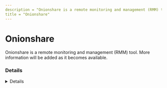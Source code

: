 ---
description = "Onionshare is a remote monitoring and management (RMM) tool. More information will be added as it becomes available."
title = "Onionshare"
---



# Onionshare

Onionshare is a remote monitoring and management (RMM) tool. More information will be added as it becomes available.

### Details
<Details author={""}
         category={""}
         created={""}
         website={""}
         lastModified={""}
         privileges={""}
         free={ false }
         verification={ false }
/>

#### Installation Paths
<Card code={ ["C:\\Program Files (x86)\\OnionShare\\*", "*\\OnionShare\\*", "*\\onionshare*.exe", "OnionShare-win*.msi"] }/>





### Forensic Artifacts








### Detections
- Detects potential processes activity of Onionshare RMM tool
  - [Sigma Rule](https://github.com/magicsword-io/LOLRMM/blob/main/detections/sigma/onionshare_processes_sigma.yml)


